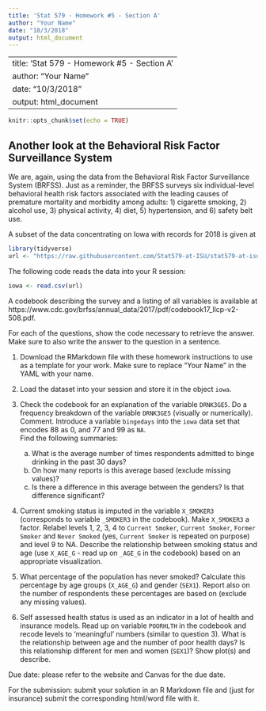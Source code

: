 ```yaml
---
title: 'Stat 579 - Homework #5 - Section A'
author: "Your Name"
date: "10/3/2018"
output: html_document
---
```


---
title: 'Stat 579 - Homework #5 - Section A'
author: "Your Name"
date: "10/3/2018"
output: html_document
---

```r
knitr::opts_chunk$set(echo = TRUE)
```

## Another look at the Behavioral Risk Factor Surveillance System 

We are, again, using the data from the Behavioral Risk Factor Surveillance System (BRFSS). Just as a reminder, the BRFSS surveys six individual-level behavioral health risk factors associated with the leading causes of premature mortality and morbidity among adults: 1) cigarette smoking, 2) alcohol use, 3) physical activity, 4) diet, 5) hypertension, and 6) safety belt use. 

A subset of the data concentrating on Iowa with records for 2018 is given at
```r
library(tidyverse)
url <- "https://raw.githubusercontent.com/Stat579-at-ISU/stat579-at-isu.github.io/master/homework/data/brfss-iowa-2018.csv"
```

The following code reads the data into your R session:
```r
iowa <- read.csv(url)
```


A codebook describing the survey and a listing of all variables is available at https://www.cdc.gov/brfss/annual_data/2017/pdf/codebook17_llcp-v2-508.pdf.

For each of the questions, show the code necessary to retrieve the answer. 
Make sure to also write the answer to the question in a sentence.

1. Download the RMarkdown file with these homework instructions to use as a template for your work.
Make sure to replace "Your Name" in the YAML with your name.
2. Load the dataset into your session and store it in the object `iowa`.
3. Check the codebook for an explanation of the variable `DRNK3GE5`. Do a frequency breakdown of the variable `DRNK3GE5` (visually or numerically). Comment.
Introduce a variable `bingedays` into the `iowa` data set that encodes 88 as 0, and 77 and 99 as `NA`. <br>
<!--Hint: a combination of `mutate` and `ifelse` might be helpful. <br>-->
Find the following summaries:
  
    a. What is the average number of times respondents admitted to binge drinking in the past 30 days?
    b. On how many reports is this average based (exclude missing values)?
    c. Is there a difference in this average between the genders? Is that difference significant? 

4. Current smoking status is imputed in the variable `X_SMOKER3` (corresponds to variable `_SMOKER3` in the codebook). Make `X_SMOKER3` a factor.  Relabel levels 1, 2, 3, 4 to `Current Smoker`, `Current Smoker`, `Former Smoker` and `Never Smoked` (yes, `Current Smoker` is repeated on purpose) and level 9 to NA.
Describe the relationship between smoking status and age (use `X_AGE_G` - read up on `_AGE_G` in the codebook) based on an appropriate visualization. 

5. What percentage of the population has never smoked? Calculate this percentage by age groups (`X_AGE_G`) and gender (`SEX1`). Report also on the number of respondents these percentages are based on (exclude any missing values).

6. Self assessed health status is used as an indicator in a lot of health and insurance models. Read up on variable `POORHLTH` in the codebook and recode levels to 'meaningful' numbers (similar to question 3). 
What is the relationship between age and the number of  poor health days? Is this relationship different for men and women (`SEX1`)? Show plot(s) and describe.

Due date: please refer to the website and Canvas for the due date. 

For the submission: submit your solution in an R Markdown file and (just for insurance) submit the corresponding html/word file with it. 
